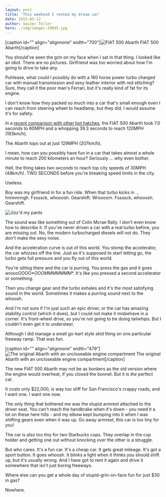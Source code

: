 ```yaml
---
layout: post
title: 'This weekend I rented my dream car'
date: 2015-05-12
author: Swizec Teller
hero: ./img/images-29095.jpg
---
```

\[caption id="" align="alignnone" width="700"]![FIAT 500 Abarth](./img/images-29095.jpg) FIAT 500 Abarth\[/caption]



You should've seen the grin on my face when I sat in that thing. I looked like an idiot. There are no pictures. Girlfriend was too worried about how I'm going to drive to take any.



Puhlease, what could I possibly do with a 160 horse power turbo charged car with manual transmission and sexy leather interior with red stitching? Sure, they call it the poor man's Ferrari, but it's really kind of fat for its engine.



I don't know how they packed so much into a car that's small enough even I can reach from steering wheel to headlamp, but they did. I would assume it's for safety.



In a [recent comparison with other hot hatches](http://www.caranddriver.com/comparisons/2014-ford-fiesta-st-vs-2014-fiat-500-abarth-2014-mini-cooper-s-hardtop-final-scoring-performance-data-and-complete-specs-page-5), the FIAT 500 Abarth took 7.0 seconds to 60MPH and a whopping 39.3 seconds to reach 120MPH (193km/h).



The Abarth tops out at just 129MPH (207km/h).



I mean, how can you possibly have fun in a car that takes almost a whole minute to reach 200 kilometers an hour? Seriously ... why even bother.



Hell, the thing takes _two seconds_ to reach top city speeds of 30MPH (48km/h). TWO SECONDS before you're breaking speed limits in the city.



Useless.



Boy was my girlfriend in for a fun ride. When that turbo kicks in ... hnnnnnngh. Fssssck, whooosh. Gearshift. Wroooom. Fssssck, whooosh. Gearshift.



![Jizz'd my pants](./img/images-29087.gif)



The sound was like something out of Colin Mcrae Rally. I don't even know how to describe it. If you've never driven a car with a real turbo before, you are missing out. No, the modern turbocharged diesels will not do. They don't make the sexy noise.



And the acceleration curve is out of this world. You stomp the accelerator, the car whizzes off the line. Just as it's supposed to start letting go, the turbo gets full pressure and you fly out of this world.



You're sitting there and the car is purring. You press the gas and it goes wroooOOOO\*_OOOMMMMMMM_\*. It's like you pressed a second accelerator or something.



Then you change gear and the turbo exhales and it's the most satisfying sound in the world. Sometimes it makes a purring sound next to the whoosh.



And I'm not sure if I'm just such an epic driver, or the car has amazing stability control (which it does), but I could not make it misbehave in a corner. It's front-wheel drive, so you're not going to be doing tailwhips. But I couldn't even get it to understeer.



Although I did manage a small go-kart style skid thing on one particular freeway ramp. That was fun.



\[caption id="" align="alignnone" width="479"]![The original Abarth with an uncloseable engine compartment](./img/images-29091.jpg) The original Abarth with an uncloseable engine compartment\[/caption]



The new FIAT 500 Abarth may not be as bonkers as the old version where the engine would overheat, if you closed the bonnet. But it is _the_ perfect car.



It costs only $22,000, is way too stiff for San Francisco's crappy roads, and I want one. I want one now.



The only thing that bothered me was the stupid armrest attached to the driver seat. You can't reach the handbrake when it's down - you need it a lot on these here hills - and my elbow kept bumping into it when I was shifting gears even when it was up. Go away armrest, this car is too tiny for you!



The car is also too tiny for two Starbucks cups. They overlap in the cup holder and getting one out without knocking over the other is a struggle.



But who cares. It's a fun car. It's a cheap car. It gets great mileage. It's got a sport button. It goes whoosh. It blinks a light when it thinks you should shift up, but it's usually wrong. And I have got to rent it again and drive it somewhere that isn't just boring freeways.



Where else can you get a whole day of stupid-grin-on-face fun for just $30 in gas?



Nowhere.